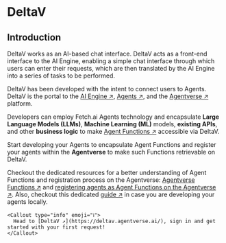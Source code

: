 
# DeltaV

## Introduction

DeltaV works as an AI-based chat interface. DeltaV acts as a front-end interface to the AI Engine, enabling a simple chat interface through which users can enter their requests, which are then translated by the AI Engine into a series of tasks to be performed.

DeltaV has been developed with the intent to connect users to Agents. DeltaV is the portal to the [AI Engine ↗️](/concepts/ai-engine/ai-engine-intro), [Agents ↗️](/concepts/agents/agents), and the [Agentverse ↗️](/concepts/agent-services/agentverse-intro) platform.

Developers can employ Fetch.ai Agents technology and encapsulate **Large Language Models (LLMs)**, **Machine Learning (ML)** models, **existing APIs**, and other **business logic** to make [Agent Functions ↗️](/guides/agents/intermediate/agent-functions) accessible via DeltaV.

Start developing your Agents to encapsulate Agent Functions and register your agents within the **Agentverse** to make such Functions retrievable on DeltaV.

Checkout the dedicated resources for a better understanding of Agent Functions and registration process on the Agentverse: [Agentverse Functions ↗️](/guides/services/services) and [registering agents as Agent Functions on the Agentverse ↗️](/guides/agentverse/registering-agent-services). Also, checkout this dedicated [guide ↗️](/guides/agents/running-locally) in case you are developing your agents locally.

    <Callout type="info" emoji="ℹ️">
      Head to [DeltaV ↗️](https://deltav.agentverse.ai/), sign in and get started with your first request!
    </Callout>
